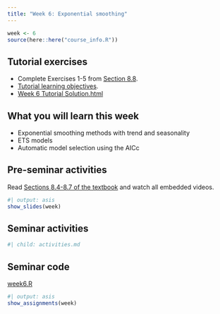 ```yaml
---
title: "Week 6: Exponential smoothing"
---
```


```r
week <- 6
source(here::here("course_info.R"))
```

## Tutorial exercises

-   Complete Exercises 1-5 from [Section 8.8](https://otexts.com/fpp3/expsmooth-exercises.html).
-   [Tutorial learning objectives](tute-lo.qmd).
-   <i class="bi bi-download"></i> [Week 6 Tutorial Solution.html](Week6.html){download="Week 6 Tutorial Solution.html"}


## What you will learn this week

* Exponential smoothing methods with trend and seasonality
* ETS models
* Automatic model selection using the AICc


## Pre-seminar activities

Read [Sections 8.4-8.7 of the textbook](https://otexts.com/fpp3/expsmooth.html) and watch all embedded videos.

```r
#| output: asis
show_slides(week)
```

## Seminar activities

```r
#| child: activities.md
```


## Seminar code

::: {.callout appearance="minimal"}
<i class="bi bi-download"></i> [week6.R](week6.R){download="week6.R"}
:::



```r
#| output: asis
show_assignments(week)
```
